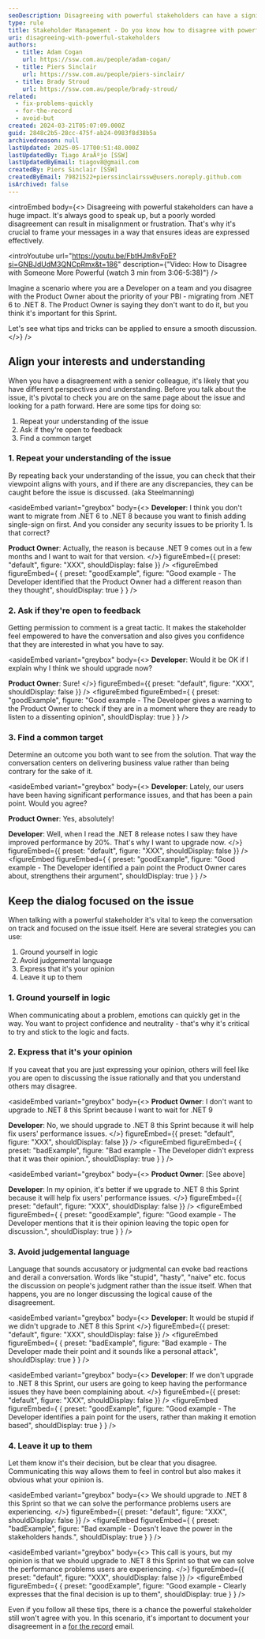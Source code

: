 ```yaml
---
seoDescription: Disagreeing with powerful stakeholders can have a significant impact on project outcomes. Learn how to effectively express your opinions and interests while keeping the conversation focused on the issue.
type: rule
title: Stakeholder Management - Do you know how to disagree with powerful stakeholders?
uri: disagreeing-with-powerful-stakeholders
authors:
  - title: Adam Cogan
    url: https://ssw.com.au/people/adam-cogan/
  - title: Piers Sinclair
    url: https://ssw.com.au/people/piers-sinclair/
  - title: Brady Stroud
    url: https://ssw.com.au/people/brady-stroud/
related:
  - fix-problems-quickly
  - for-the-record
  - avoid-but
created: 2024-03-21T05:07:09.000Z
guid: 2848c2b5-28cc-475f-ab24-0983f8d38b5a
archivedreason: null
lastUpdated: 2025-05-17T00:51:48.000Z
lastUpdatedBy: Tiago AraÃºjo [SSW]
lastUpdatedByEmail: tiagov8@gmail.com
createdBy: Piers Sinclair [SSW]
createdByEmail: 79821522+pierssinclairssw@users.noreply.github.com
isArchived: false
---
```


<introEmbed
  body={<>
Disagreeing with powerful stakeholders can have a huge impact. It's always good to speak up, but a poorly worded disagreement can result in misalignment or frustration. That's why it's crucial to frame your messages in a way that ensures ideas are expressed effectively.

<introYoutube url="https://youtu.be/FbtHJm8vFpE?si=GNBJdUdM3QNCpRmx&t=186" description={"Video: How to Disagree with Someone More Powerful (watch 3 min from 3:06-5:38)"} />

Imagine a scenario where you are a Developer on a team and you disagree with the Product Owner about the priority of your PBI - migrating from .NET 6 to .NET 8. The Product Owner is saying they don't want to do it, but you think it's important for this Sprint.

Let's see what tips and tricks can be applied to ensure a smooth discussion.
  </>}
/>
## Align your interests and understanding

When you have a disagreement with a senior colleague, it's likely that you have different perspectives and understanding. Before you talk about the issue, it's pivotal to check you are on the same page about the issue and looking for a path forward. Here are some tips for doing so:

1. Repeat your understanding of the issue
2. Ask if they're open to feedback
3. Find a common target

### 1. Repeat your understanding of the issue

By repeating back your understanding of the issue, you can check that their viewpoint aligns with yours, and if there are any discrepancies, they can be caught before the issue is discussed. (aka Steelmanning)

<asideEmbed
  variant="greybox"
  body={<>
    **Developer**: I think you don't want to migrate from .NET 6 to .NET 8 because you want to finish adding single-sign on first. And you consider any security issues to be priority 1. Is that correct?

**Product Owner**: Actually, the reason is because .NET 9 comes out in a few months and I want to wait for that version.
  </>}
  figureEmbed={{
    preset: "default",
    figure: "XXX",
    shouldDisplay: false
  }}
/>
<figureEmbed figureEmbed={ {
  preset: "goodExample",
  figure: "Good example - The Developer identified that the Product Owner had a different reason than they thought",
  shouldDisplay: true
} } />


### 2. Ask if they're open to feedback

Getting permission to comment is a great tactic. It makes the stakeholder feel empowered to have the conversation and also gives you confidence that they are interested in what you have to say.

<asideEmbed
  variant="greybox"
  body={<>
    **Developer**: Would it be OK if I explain why I think we should upgrade now?

**Product Owner**: Sure!
  </>}
  figureEmbed={{
    preset: "default",
    figure: "XXX",
    shouldDisplay: false
  }}
/>
<figureEmbed figureEmbed={ {
  preset: "goodExample",
  figure: "Good example - The Developer gives a warning to the Product Owner to check if they are in a moment where they are ready to listen to a dissenting opinion",
  shouldDisplay: true
} } />


### 3. Find a common target

Determine an outcome you both want to see from the solution. That way the conversation centers on delivering business value rather than being contrary for the sake of it.

<asideEmbed
  variant="greybox"
  body={<>
    **Developer**: Lately, our users have been having significant performance issues, and that has been a pain point. Would you agree?

**Product Owner**: Yes, absolutely!

**Developer**: Well, when I read the .NET 8 release notes I saw they have improved performance by 20%. That's why I want to upgrade now.
  </>}
  figureEmbed={{
    preset: "default",
    figure: "XXX",
    shouldDisplay: false
  }}
/>
<figureEmbed figureEmbed={ {
  preset: "goodExample",
  figure: "Good example - The Developer identified a pain point the Product Owner cares about, strengthens their argument",
  shouldDisplay: true
} } />


## Keep the dialog focused on the issue

When talking with a powerful stakeholder it's vital to keep the conversation on track and focused on the issue itself. Here are several strategies you can use:

1. Ground yourself in logic
2. Avoid judgemental language
3. Express that it's your opinion
4. Leave it up to them

### 1. Ground yourself in logic

When communicating about a problem, emotions can quickly get in the way. You want to project confidence and neutrality - that's why it's critical to try and stick to the logic and facts.

### 2. Express that it's your opinion

If you caveat that you are just expressing your opinion, others will feel like you are open to discussing the issue rationally and that you understand others may disagree.

<asideEmbed
  variant="greybox"
  body={<>
    **Product Owner**: I don't want to upgrade to .NET 8 this Sprint because I want to wait for .NET 9

**Developer**: No, we should upgrade to .NET 8 this Sprint because it will help fix users' performance issues.
  </>}
  figureEmbed={{
    preset: "default",
    figure: "XXX",
    shouldDisplay: false
  }}
/>
<figureEmbed figureEmbed={ {
  preset: "badExample",
  figure: "Bad example - The Developer didn't express that it was their opinion.",
  shouldDisplay: true
} } />


<asideEmbed
  variant="greybox"
  body={<>
    **Product Owner**: [See above]

**Developer**: In my opinion, it's better if we upgrade to .NET 8 this Sprint because it will help fix users' performance issues.
  </>}
  figureEmbed={{
    preset: "default",
    figure: "XXX",
    shouldDisplay: false
  }}
/>
<figureEmbed figureEmbed={ {
  preset: "goodExample",
  figure: "Good example - The Developer mentions that it is their opinion leaving the topic open for discussion.",
  shouldDisplay: true
} } />


### 3. Avoid judgemental language

Language that sounds accusatory or judgmental can evoke bad reactions and derail a conversation. Words like "stupid", "hasty", "naive" etc. focus the discussion on people's judgment rather than the issue itself. When that happens, you are no longer discussing the logical cause of the disagreement.

<asideEmbed
  variant="greybox"
  body={<>
    **Developer**: It would be stupid if we didn't upgrade to .NET 8 this Sprint
  </>}
  figureEmbed={{
    preset: "default",
    figure: "XXX",
    shouldDisplay: false
  }}
/>
<figureEmbed figureEmbed={ {
  preset: "badExample",
  figure: "Bad example - The Developer made their point and it sounds like a personal attack",
  shouldDisplay: true
} } />


<asideEmbed
  variant="greybox"
  body={<>
    **Developer**: If we don't upgrade to .NET 8 this Sprint, our users are going to keep having the performance issues they have been complaining about.
  </>}
  figureEmbed={{
    preset: "default",
    figure: "XXX",
    shouldDisplay: false
  }}
/>
<figureEmbed figureEmbed={ {
  preset: "goodExample",
  figure: "Good example - The Developer identifies a pain point for the users, rather than making it emotion based",
  shouldDisplay: true
} } />


### 4. Leave it up to them

Let them know it's their decision, but be clear that you disagree. Communicating this way allows them to feel in control but also makes it obvious what your opinion is.

<asideEmbed
  variant="greybox"
  body={<>
    We should upgrade to .NET 8 this Sprint so that we can solve the performance problems users are experiencing.
  </>}
  figureEmbed={{
    preset: "default",
    figure: "XXX",
    shouldDisplay: false
  }}
/>
<figureEmbed figureEmbed={ {
  preset: "badExample",
  figure: "Bad example - Doesn't leave the power in the stakeholders hands.",
  shouldDisplay: true
} } />


<asideEmbed
  variant="greybox"
  body={<>
    This call is yours, but my opinion is that we should upgrade to .NET 8 this Sprint so that we can solve the performance problems users are experiencing.
  </>}
  figureEmbed={{
    preset: "default",
    figure: "XXX",
    shouldDisplay: false
  }}
/>
<figureEmbed figureEmbed={ {
  preset: "goodExample",
  figure: "Good example - Clearly expresses that the final decision is up to them",
  shouldDisplay: true
} } />


Even if you follow all these tips, there is a chance the powerful stakeholder still won't agree with you. In this scenario, it's important to document your disagreement in a [for the record](/for-the-record) email.
